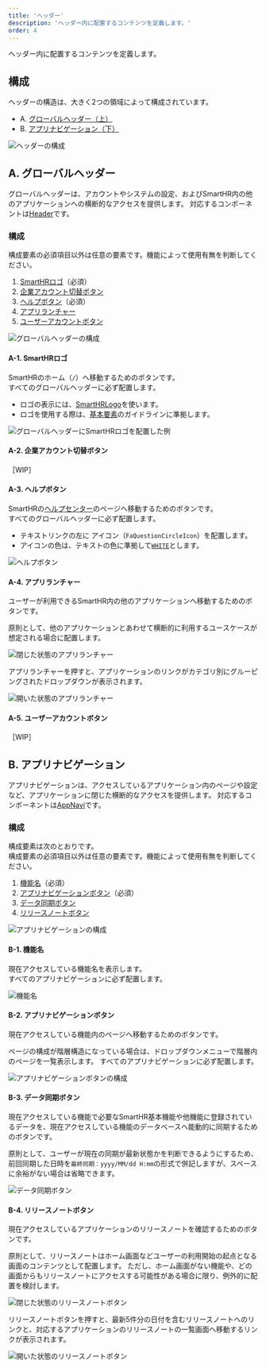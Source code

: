 ```yaml
---
title: 'ヘッダー'
description: 'ヘッダー内に配置するコンテンツを定義します。'
order: 4
---
```



ヘッダー内に配置するコンテンツを定義します。

## 構成

ヘッダーの構造は、大きく2つの領域によって構成されています。

- A. [グローバルヘッダー（上）](#h2-0)
- B. [アプリナビゲーション（下）](#h2-1)

![ヘッダーの構成](./images/navigation/header-anatomy.png)

## A. グローバルヘッダー

グローバルヘッダーは、アカウントやシステムの設定、およびSmartHR内の他のアプリケーションへの横断的なアクセスを提供します。
対応するコンポーネントは[Header](/products/components/header/)です。

### 構成

構成要素の必須項目以外は任意の要素です。機能によって使用有無を判断してください。

1. [SmartHRロゴ](#h4-0)（必須）
2. [企業アカウント切替ボタン](#h4-1)
3. [ヘルプボタン](#h4-2)（必須）
4. [アプリランチャー](#h4-3)
5. [ユーザーアカウントボタン](#h4-4)

![グローバルヘッダーの構成](./images/navigation/global-header-anatomy.png)

#### A-1. SmartHRロゴ

SmartHRのホーム（`/`）へ移動するためのボタンです。  
すべてのグローバルヘッダーに必ず配置します。  

- ロゴの表示には、[SmartHRLogo](/products/components/smarthr-logo/)を使います。
- ロゴを使用する際は、[基本要素](/basics/logos/)のガイドラインに準拠します。

![グローバルヘッダーにSmartHRロゴを配置した例](./images/navigation/smarthrlogo.png)

#### A-2. 企業アカウント切替ボタン

［WIP］

#### A-3. ヘルプボタン

SmartHRの[ヘルプセンター](https://support.smarthr.jp/ja/)のページへ移動するためのボタンです。  
すべてのグローバルヘッダーに必ず配置します。

- テキストリンクの左に <FaQuestionCircleIcon alt="ヘルプ" /> アイコン（`FaQuestionCircleIcon`）を配置します。
- アイコンの色は、テキストの色に準拠して[`WHITE`](/products/design-tokens/color/#h2-0)とします。

![ヘルプボタン](./images/navigation/help-button.png)

#### A-4. アプリランチャー

ユーザーが利用できるSmartHR内の他のアプリケーションへ移動するためのボタンです。  

原則として、他のアプリケーションとあわせて横断的に利用するユースケースが想定される場合に配置します。

![閉じた状態のアプリランチャー](./images/navigation/app-launcher.png)

アプリランチャーを押すと、アプリケーションのリンクがカテゴリ別にグルーピングされたドロップダウンが表示されます。

![開いた状態のアプリランチャー](./images/navigation/opened-app-launcher-in-global-header.png)

#### A-5. ユーザーアカウントボタン

［WIP］

## B. アプリナビゲーション

アプリナビゲーションは、アクセスしているアプリケーション内のページや設定など、アプリケーションに閉じた横断的なアクセスを提供します。
対応するコンポーネントは[AppNavi](/products/components/app-navi/)です。

### 構成

構成要素は次のとおりです。  
構成要素の必須項目以外は任意の要素です。機能によって使用有無を判断してください。

1. [機能名](#h4-5)（必須）
2. [アプリナビゲーションボタン](#h4-6)（必須）
3. [データ同期ボタン](#h4-7)
4. [リリースノートボタン](#h4-8)

![アプリナビゲーションの構成](./images/navigation/app-navigation-anatomy.png)

#### B-1. 機能名

現在アクセスしている機能名を表示します。  
すべてのアプリナビゲーションに必ず配置します。

![機能名](./images/navigation/app-name.png)

#### B-2. アプリナビゲーションボタン

現在アクセスしている機能内のページへ移動するためのボタンです。  

ページの構成が階層構造になっている場合は、ドロップダウンメニューで階層内のページを一覧表示します。
すべてのアプリナビゲーションに必ず配置します。

![アプリナビゲーションボタンの構成](./images/navigation/app-navigation-button.png)

#### B-3. データ同期ボタン

現在アクセスしている機能で必要なSmartHR基本機能や他機能に登録されているデータを、現在アクセスしている機能のデータベースへ能動的に同期するためのボタンです。  

原則として、ユーザーが現在の同期が最新状態かを判断できるようにするため、前回同期した日時を`最終同期：yyyy/MM/dd H:mm`の形式で併記しますが、スペースに余裕がない場合は省略できます。

![データ同期ボタン](./images/navigation/data-sync-button.png)

#### B-4. リリースノートボタン

現在アクセスしているアプリケーションのリリースノートを確認するためのボタンです。  

原則として、リリースノートはホーム画面などユーザーの利用開始の起点となる画面のコンテンツとして配置します。
ただし、ホーム画面がない機能や、どの画面からもリリースノートにアクセスする可能性がある場合に限り、例外的に配置を検討します。

![閉じた状態のリリースノートボタン](./images/navigation/release-note-button.png)

リリースノートボタンを押すと、最新5件分の日付を含むリリースノートへのリンクと、対応するアプリケーションのリリースノートの一覧画面へ移動するリンクが表示されます。  

![開いた状態のリリースノートボタン](./images/navigation/opened-release-note-button-in-app-navigation.png)
